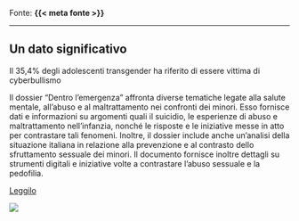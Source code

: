 :::{.fonte}
Fonte: **{{< meta fonte >}}**
:::

---

::: {.callout-tip}
## Un dato significativo
Il 35,4% degli adolescenti transgender ha riferito di essere vittima di cyberbullismo
:::

:::{.descrizione}
Il dossier "Dentro l'emergenza" affronta diverse tematiche legate alla salute mentale, all'abuso e al maltrattamento nei confronti dei minori. Esso fornisce dati e informazioni su argomenti quali il suicidio, le esperienze di abuso e maltrattamento nell'infanzia, nonché le risposte e le iniziative messe in atto per contrastare tali fenomeni. Inoltre, il dossier include anche un'analisi della situazione italiana in relazione alla prevenzione e al contrasto dello sfruttamento sessuale dei minori. Il documento fornisce inoltre dettagli su strumenti digitali e iniziative volte a contrastare l'abuso sessuale e la pedofilia.
:::

[Leggilo](https://azzurro.it/wp-content/uploads/2023/11/dossier-dentro-l-emergenza.pdf){.btn-action-primary .btn-action .btn .btn-success .btn-lg}

[![]({{< meta image >}})](https://azzurro.it/wp-content/uploads/2023/11/dossier-dentro-l-emergenza.pdf)

